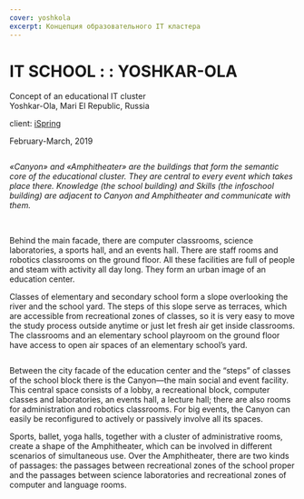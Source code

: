```yaml
---
cover: yoshkola
excerpt: Концепция образовательного IT кластера
---
```


# IT SCHOOL : : YOSHKAR-OLA

Concept of an educational IT cluster <br/>
Yoshkar-Ola, Mari El Republic, Russia

client: <a href="https://www.ispring.ru/" target="_blank">iSpring</a>

February-March, 2019

<Image src="/images/yoshkola-08.jpg" alt="" />

_«Canyon» and «Amphitheater» are the buildings that form the semantic core of the educational cluster. They are central to every event which takes place there. Knowledge (the school building) and Skills (the infoschool building) are adjacent to Canyon and Amphitheater and communicate with them._

<Carousel effect='crossfade'>
	<Image src="/images/yoshkola-01_1.jpg" alt="" />
	<Image src="/images/yoshkola-01_2.jpg" alt="" />
	<Image src="/images/yoshkola-01_3.jpg" alt="" />
	<Image src="/images/yoshkola-01_4.jpg" alt="" />
	<Image src="/images/yoshkola-01_5.jpg" alt="" />
</Carousel>

Behind the main facade, there are computer classrooms, science laboratories, a sports hall, and an events hall. There are staff rooms and robotics classrooms on the ground floor. All these facilities are full of people and steam with activity all day long. They form an urban image of an education center.

Classes of elementary and secondary school form a slope overlooking the river and the school yard. The steps of this slope serve as terraces, which are accessible from recreational zones of classes, so it is very easy to move the study process outside anytime or just let fresh air get inside classrooms. The classrooms and an elementary school playroom on the ground floor have access to open air spaces of an elementary school’s yard.

<Image src="/images/yoshkola-03.jpg" alt="" />

Between the city facade of the education center and the “steps” of classes of the school block there is the Canyon—the main social and event facility. This central space consists of a lobby, a recreational block, computer classes and laboratories, an events hall, a lecture hall; there are also rooms for administration and robotics classrooms. For big events, the Canyon can easily be reconfigured to actively or passively involve all its spaces.

Sports, ballet, yoga halls, together with a cluster of administrative rooms, create a shape of the Amphitheater, which can be involved in different scenarios of simultaneous use. Over the Amphitheater, there are two kinds of passages: the passages between recreational zones of the school proper and the passages between science laboratories and recreational zones of computer and language rooms.

<Image src="/images/yoshkola-04.jpg" alt="" />

